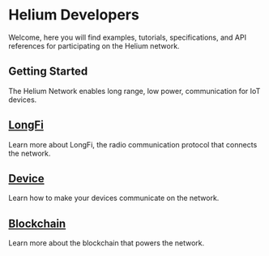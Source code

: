 # Helium Developers 

Welcome, here you will find examples, tutorials, specifications, and API references for participating on the Helium network.


## Getting Started
The Helium Network enables long range, low power, communication for IoT devices.

## [LongFi](/longfi)
Learn more about LongFi, the radio communication protocol that connects the network.

## [Device](/device)
Learn how to make your devices communicate on the network.

## [Blockchain](/blockchain)
Learn more about the blockchain that powers the network.

